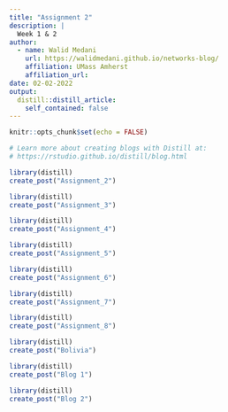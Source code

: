 ```yaml
---
title: "Assignment 2"
description: |
  Week 1 & 2
author:
  - name: Walid Medani 
    url: https://walidmedani.github.io/networks-blog/
    affiliation: UMass Amherst
    affiliation_url: 
date: 02-02-2022
output:
  distill::distill_article:
    self_contained: false
---
```


```r
knitr::opts_chunk$set(echo = FALSE)

# Learn more about creating blogs with Distill at:
# https://rstudio.github.io/distill/blog.html

```

```r
library(distill)
create_post("Assignment_2")
```
```r
library(distill)
create_post("Assignment_3")
```

```r
library(distill)
create_post("Assignment_4")
```

```r
library(distill)
create_post("Assignment_5")
```

```r
library(distill)
create_post("Assignment_6")
```

```r
library(distill)
create_post("Assignment_7")
```

```r
library(distill)
create_post("Assignment_8")
```

```r
library(distill)
create_post("Bolivia")
```

```r
library(distill)
create_post("Blog 1")
```

```r
library(distill)
create_post("Blog 2")
```